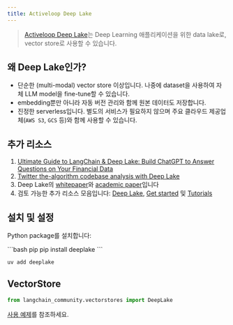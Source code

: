 ```yaml
---
title: Activeloop Deep Lake
---
```


>[Activeloop Deep Lake](https://docs.activeloop.ai/)는 Deep Learning 애플리케이션을 위한 data lake로, vector store로 사용할 수 있습니다.

## 왜 Deep Lake인가?

- 단순한 (multi-modal) vector store 이상입니다. 나중에 dataset을 사용하여 자체 LLM model을 fine-tune할 수 있습니다.
- embedding뿐만 아니라 자동 버전 관리와 함께 원본 데이터도 저장합니다.
- 진정한 serverless입니다. 별도의 서비스가 필요하지 않으며 주요 클라우드 제공업체(`AWS S3`, `GCS` 등)와 함께 사용할 수 있습니다.


## 추가 리소스

1. [Ultimate Guide to LangChain & Deep Lake: Build ChatGPT to Answer Questions on Your Financial Data](https://www.activeloop.ai/resources/ultimate-guide-to-lang-chain-deep-lake-build-chat-gpt-to-answer-questions-on-your-financial-data/)
2. [Twitter the-algorithm codebase analysis with Deep Lake](https://github.com/langchain-ai/langchain/blob/v0.3/cookbook/twitter-the-algorithm-analysis-deeplake.ipynb)
3. Deep Lake의 [whitepaper](https://www.deeplake.ai/whitepaper)와 [academic paper](https://arxiv.org/pdf/2209.10785.pdf)입니다
4. 검토 가능한 추가 리소스 모음입니다: [Deep Lake](https://github.com/activeloopai/deeplake), [Get started](https://docs.activeloop.ai/getting-started) 및 [Tutorials](https://docs.activeloop.ai/hub-tutorials)

## 설치 및 설정

Python package를 설치합니다:

<CodeGroup>
```bash pip
pip install deeplake
```

```bash uv
uv add deeplake
```
</CodeGroup>


## VectorStore

```python
from langchain_community.vectorstores import DeepLake
```

[사용 예제](/oss/integrations/vectorstores/activeloop_deeplake)를 참조하세요.